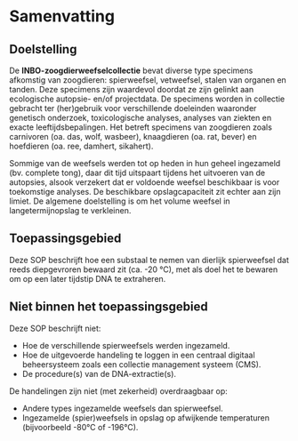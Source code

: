 # Samenvatting

## Doelstelling

<!-- description: start -->

De **INBO-zoogdierweefselcollectie** bevat diverse type specimens afkomstig van zoogdieren: spierweefsel, vetweefsel, stalen van organen en tanden.
Deze specimens zijn waardevol doordat ze zijn gelinkt aan ecologische autopsie- en/of projectdata.
De specimens worden in collectie gebracht ter (her)gebruik voor verschillende doeleinden waaronder genetisch onderzoek, toxicologische analyses, analyses van ziekten en exacte leeftijdsbepalingen.
Het betreft specimens van zoogdieren zoals carnivoren (oa. das, wolf, wasbeer), knaagdieren (oa. rat, bever) en hoefdieren (oa. ree, damhert, sikahert).

Sommige van de weefsels werden tot op heden in hun geheel ingezameld (bv. complete tong), daar dit tijd uitspaart tijdens het uitvoeren van de autopsies, alsook verzekert dat er voldoende weefsel beschikbaar is voor toekomstige analyses.
De beschikbare opslagcapaciteit zit echter aan zijn limiet.
De algemene doelstelling is om het volume weefsel in langetermijnopslag te verkleinen.

<!-- description: end -->

## Toepassingsgebied

Deze SOP beschrijft hoe een substaal te nemen van dierlijk spierweefsel dat reeds diepgevroren bewaard zit (ca. -20 °C), met als doel het te bewaren om op een later tijdstip DNA te extraheren.

## Niet binnen het toepassingsgebied

Deze SOP beschrijft niet:

-   Hoe de verschillende spierweefsels werden ingezameld.
-   Hoe de uitgevoerde handeling te loggen in een centraal digitaal beheersysteem zoals een collectie management systeem (CMS).
-   De procedure(s) van de DNA-extractie(s).

De handelingen zijn niet (met zekerheid) overdraagbaar op:

-   Andere types ingezamelde weefsels dan spierweefsel.
-   Ingezamelde (spier)weefsels in opslag op afwijkende temperaturen (bijvoorbeeld -80°C of -196°C).

```{=html}
<!--
En waar vinden we deze informatie dan, indien ze beschikbaar is?
-->
```
